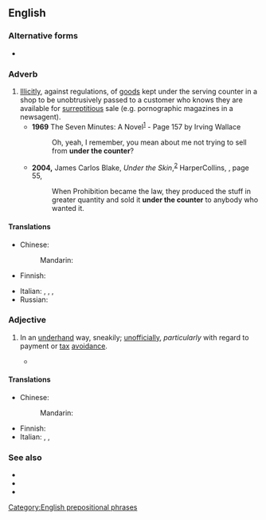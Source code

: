 {{also|under-the-counter}}

==English==

===Alternative forms===
* {{l|en|under-the-counter}}

===Adverb===
{{en-adv|more}}

# [[illicitly|Illicitly]], against regulations, of [[goods]] kept under the serving counter in a shop to be unobtrusively passed to a customer who knows they are available for [[surreptitious]] sale (e.g. pornographic magazines in a newsagent).
#* '''1969''' The Seven Minutes: A Novel<sup>[http://books.google.co.uk/books?id=RUo_AAAAIAAJ&q=%22under+the+counter%22&dq=%22under+the+counter%22]</sup> - Page 157 by Irving Wallace
#*: Oh, yeah, I remember, you mean about me not trying to sell from '''under the counter'''?
#* '''2004,''' James Carlos Blake, ''Under the Skin'',<sup>[http://books.google.com/books?id=fDeZe9KuC4gC]</sup> HarperCollins, {{ISBN|0060542438}}, page 55,
#*: When Prohibition became the law, they produced the stuff in greater quantity and sold it '''under the counter''' to anybody who wanted it.

====Translations====
{{trans-top|illicitly}}
* Chinese:
*: Mandarin: {{t-needed|cmn}}
* Finnish: {{t|fi|[[tiski|tiskin]] [[alta]]}}
{{trans-mid}}
* Italian: {{t+|it|sottobanco}}, {{t+|it|illecitamente}}, {{t+|it|fraudolento}}, {{t+|it|subdolamente}}
* Russian: {{t+|ru|и́з-под полы́}}
{{trans-bottom}}

===Adjective===
{{en-adj}}

# {{lb|en|British|Ireland|colloquial}} In an [[underhand]] way, sneakily; [[unofficially]], ''particularly'' with regard to payment or [[tax]] [[avoidance]].
#* {{quote-web|lang=en|passage=This morning he said he could not remember exactly where or how the invoice was written. It was used to cover up an '''under the counter''' payment from the sale of his land in Lucan.|work=RTE News|date=19 Sept 2003|url=http://www.rte.ie/news/2003/0919/planning.html}}

====Translations====
{{trans-top|unofficially}}
* Chinese:
*: Mandarin: {{t-needed|cmn}}
{{trans-mid}}
* Finnish: {{t+|fi|pimeä}}
* Italian: {{t+|it|illecito}}, {{t+|it|fraudolento}}, {{t+|it|irregolare}}
{{trans-bottom}}

===See also===
* {{l|en|under the table}}
* {{l|en|off the books}}
* {{l|en|nixer}}

[[Category:English prepositional phrases]]